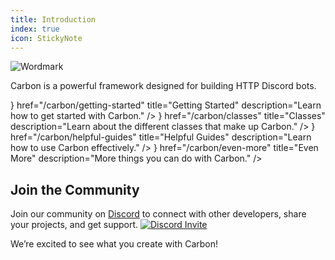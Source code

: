 ```yaml
---
title: Introduction
index: true
icon: StickyNote
---
```

![Wordmark](https://cdn.buape.com/CarbonWordmark.png)

Carbon is a powerful framework designed for building HTTP Discord bots.

<Cards>
  <Card
    icon={<Package />}
    href="/carbon/getting-started"
    title="Getting Started"
    description="Learn how to get started with Carbon."
  />
  <Card
    icon={<Code />}
    href="/carbon/classes"
    title="Classes"
    description="Learn about the different classes that make up Carbon."
  />
  <Card
    icon={<CloudLightning />}
    href="/carbon/helpful-guides"
    title="Helpful Guides"
    description="Learn how to use Carbon effectively."
  />
  <Card
    icon={<Award />}
    href="/carbon/even-more"
    title="Even More"
    description="More things you can do with Carbon."
  />
</Cards>


## Join the Community

Join our community on [Discord](https://go.buape.com/Carbon) to connect with other developers, share your projects, and get support.
[![Discord Invite](http://invidget.switchblade.xyz/rT8vZAmVaQ)](https://go.buape.com/Carbon)

We’re excited to see what you create with Carbon!